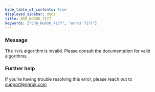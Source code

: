 ```yaml
---
hide_table_of_contents: true
displayed_sidebar: docs
title: ERR_NGROK_7177
keywords: ["ERR_NGROK_7177", "error 7177"]
---
```


### Message

The `TYPE` algorithm is invalid. Please consult the documentation for valid algorithms.

### Further help

If you're having trouble resolving this error, please reach out to [support@ngrok.com](mailto:support@ngrok.com?subject=Help%20with%20ERR_NGROK_7177)
